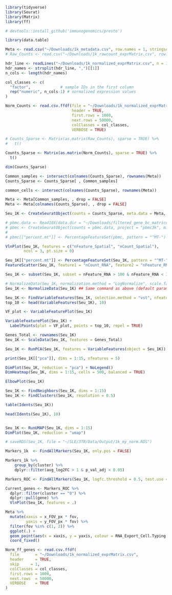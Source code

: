 ```r

library(tidyverse)
library(Seurat)
library(Matrix)
library(ff)

# devtools::install_github('immunogenomics/presto')

library(data.table)

```

```r

Meta <- read.csv("~/Downloads/1k_metadata.csv", row.names = 1, stringsAsFactors = FALSE)
# Raw_Counts <- read.csv("~/Downloads/1k_rawcount_exprMatrix.csv", row.names = 1, stringsAsFactors = FALSE)

hdr_line <- readLines("~/Downloads/1k_normalized_exprMatrix.csv", n = 1)
hdr_names <- strsplit(hdr_line, ",")[[1]]
n_cols <- length(hdr_names) 

col_classes <- c(
  "factor",             # sample IDs in the first column
  rep("numeric", n_cols-1) # normalized expression values
)

Norm_Counts <- read.csv.ffdf(file = "~/Downloads/1k_normalized_exprMatrix.csv", 
                             header = TRUE, 
                             first.rows = 1000, 
                             next.rows = 50000, 
                             colClasses = col_classes, 
                             VERBOSE = TRUE)

# Counts_Sparse <- Matrix(as.matrix(Raw_Counts), sparse = TRUE) %>% 
#   t()

Counts_Sparse <- Matrix(as.matrix(Norm_Counts), sparse = TRUE) %>% 
  t()

dim(Counts_Sparse)

Common_samples <- intersect(colnames(Counts_Sparse), rownames(Meta))
Counts_Sparse <- Counts_Sparse[ , Common_samples]

common_cells <- intersect(colnames(Counts_Sparse), rownames(Meta))

Meta <- Meta[Common_samples, , drop = FALSE]
Meta <- Meta[colnames(Counts_Sparse), , drop = FALSE]

Seu_1K <- CreateSeuratObject(counts = Counts_Sparse, meta.data = Meta, assay = "Spatial", project = "3TR")


```

```r

# pbmc.data <- Read10X(data.dir = "~/Downloads/filtered_gene_bc_matrices/hg19/")
# pbmc <- CreateSeuratObject(counts = pbmc.data, project = "pbmc3k", min.cells = 3, min.features = 200)
# 
# pbmc[["percent.mt"]] <- PercentageFeatureSet(pbmc, pattern = "^MT-")


```


```r

VlnPlot(Seu_1K, features = c("nFeature_Spatial", "nCount_Spatial"), 
        ncol = 3, pt.size = 0)

Seu_1K[["percent.mt"]] <- PercentageFeatureSet(Seu_1K, pattern = "^MT-")
FeatureScatter(Seu_1K, feature1 = "nCount_RNA", feature2 = "nFeature_RNA")

Seu_1K <- subset(Seu_1K, subset = nFeature_RNA > 100 & nFeature_RNA < 3000)

# NormalizeData(Seu_1K, normalization.method = "LogNormalize", scale.factor = 10000) 
Seu_1K <- NormalizeData(Seu_1K) ## Same command as above (default parameters) ##

Seu_1K <- FindVariableFeatures(Seu_1K, selection.method = "vst", nfeatures = 1000)
top_10 <- head(VariableFeatures(Seu_1K), 10)

VF_plot <- VariableFeaturePlot(Seu_1K)

VariableFeaturePlot(Seu_1K) +
  LabelPoints(plot = VF_plot, points = top_10, repel = TRUE)

Genes_Total <- rownames(Seu_1K)
Seu_1K <- ScaleData(Seu_1K, features = Genes_Total)

```


```r

Seu_1K <- RunPCA(Seu_1K, features = VariableFeatures(object = Seu_1K))

print(Seu_1K[["pca"]], dims = 1:15, nfeatures = 5)

DimPlot(Seu_1K, reduction = "pca") + NoLegend()
DimHeatmap(Seu_1K, dims = 1:15, cells = 500, balanced = TRUE)

ElbowPlot(Seu_1K)

```

```r


Seu_1K <- FindNeighbors(Seu_1K, dims = 1:15)
Seu_1K <- FindClusters(Seu_1K, resolution = 0.5)

table(Idents(Seu_1K))

head(Idents(Seu_1K), 10)



```

```r

Seu_1K <- RunUMAP(Seu_1K, dims = 1:15)
DimPlot(Seu_1K, reduction = "umap")

# saveRDS(Seu_1K, file = "~/SLE/3TR/Data/Output/1k_my_norm.RDS")

```

```r

Markers_1k  <- FindAllMarkers(Seu_1K, only.pos = FALSE)

Markers_1k %>% 
    group_by(cluster) %>%
    dplyr::filter(avg_log2FC > 1 & p_val_adj < 0.05) 

Markers_ROC <- FindAllMarkers(Seu_1K, logfc.threshold = 0.5, test.use = "roc")

Current_genes <- Markers_ROC %>% 
  dplyr::filter(cluster == "0") %>% 
  dplyr::pull(gene) %>% 
  VlnPlot(Seu_1K, features = .)

```






```r

Meta %>% 
  mutate(xaxis = x_FOV_px * fov, 
         yaxis = y_FOV_px * fov) %>% 
  filter(fov %in% c(1, 2)) %>% 
  ggplot(.) +
  geom_point(aes(x = xaxis, y = yaxis, colour = RNA_Export_Cell.Typing.InSituType.2_1_clusters)) +
  coord_fixed()

```


```r

Norm_ff_genes <- read.csv.ffdf(
  file       = "~/Downloads/1k_normalized_exprMatrix.csv",
  header     = TRUE,
  skip     = 1,                 
  colClasses = col_classes,
  first.rows = 1000,
  next.rows  = 50000,
  VERBOSE    = TRUE
)

```

